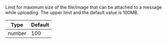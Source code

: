 Limit for maximum size of the file/image that can be attached to a message while uploading. The upper limit and the default value is 100MB.

| Type   | Default |
| ------ | ------- |
| number | 100     |
